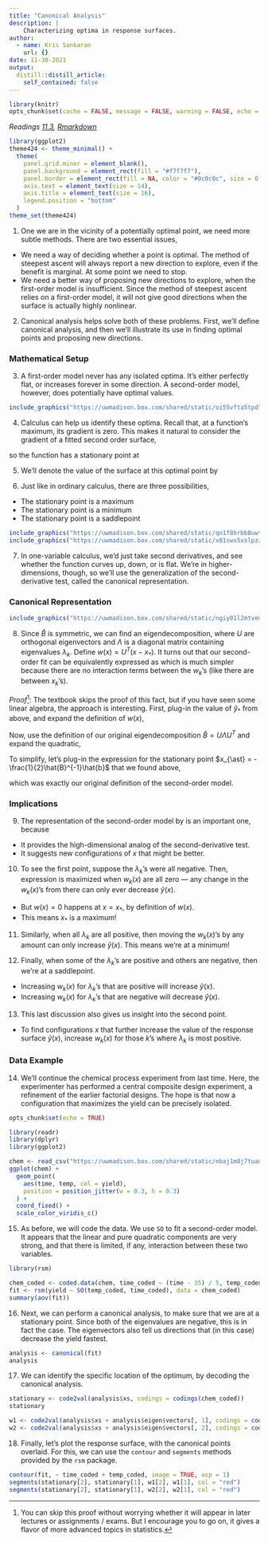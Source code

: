 ```yaml
---
title: "Canonical Analysis"
description: |
    Characterizing optima in response surfaces.  
author:
  - name: Kris Sankaran
    url: {}
date: 11-30-2021
output:
  distill::distill_article:
    self_contained: false
---
```


```r
library(knitr)
opts_chunk$set(cache = FALSE, message = FALSE, warning = FALSE, echo = FALSE, fig.align = "center")
```

_Readings [11.3](https://www.wiley.com/en-us/Design+and+Analysis+of+Experiments%2C+10th+Edition-p-9781119492443#content-section), [Rmarkdown](https://github.com/krisrs1128/stat424_f21/blob/main/_posts/2021-08-17-week12-3/week12-3.Rmd)_

```r
library(ggplot2)
theme424 <- theme_minimal() + 
  theme(
    panel.grid.minor = element_blank(),
    panel.background = element_rect(fill = "#f7f7f7"),
    panel.border = element_rect(fill = NA, color = "#0c0c0c", size = 0.6),
    axis.text = element_text(size = 14),
    axis.title = element_text(size = 16),
    legend.position = "bottom"
  )
theme_set(theme424)
```


1. One we are in the vicinity of a potentially optimal point, we need more
subtle methods. There are two essential issues,
  * We need a way of deciding whether a point is optimal. The method of steepest
  ascent will always report a new direction to explore, even if the benefit is
  marginal. At some point we need to stop.
  * We need a better way of proposing new directions to explore, when the
  first-order model is insufficient. Since the method of steepest ascent relies on
  a first-order model, it will not give good directions when the surface is
  actually highly nonlinear.

2. Canonical analysis helps solve both of these problems. First, we’ll define
canonical analysis, and then we’ll illustrate its use in finding optimal points
and proposing new directions.

### Mathematical Setup

3. A first-order model never has any isolated optima. It’s either perfectly
flat, or increases forever in some direction. A second-order model, however,
does potentially have optimal values.

```r
include_graphics("https://uwmadison.box.com/shared/static/oi55vfta5tpd7foy8ur3lzt6gq5fkjfn.png")
```

4. Calculus can help us identify these optima. Recall that, at a function’s
maximum, its gradient is zero. This makes it natural to consider the gradient of
a fitted second order surface,
\begin{align*}
\nabla_{x}\hat{y}\left(x\right) &= \nabla_{x}\left[x^{T}\hat{b} + x^{T}\hat{B}x\right] \\
&= \hat{b} + 2\hat{B}x
\end{align*}

so the function has a stationary point at
\begin{align*}
x_{\ast} &= -\frac{1}{2}\hat{B}^{-1}\hat{b}.
\end{align*}

5. We’ll denote the value of the surface at this optimal point by
\begin{align*}
\hat{y}_{\ast} &= \hat{b}^{T}x + x^{T}\hat{B}\hat{x} \\
&= -\frac{1}{2}\hat{b}^{T}\hat{B}^{-1}\hat{b} + \frac{1}{4}\hat{b}^{T} \hat{B}^{-1} \hat{B} \hat{B}^{-1} \hat{b} \\
&= -\frac{1}{4}\hat{b}^{T}\hat{B}^{-1}\hat{b}
\end{align*}

6. Just like in ordinary calculus, there are three possibilities,
  * The stationary point is a maximum
  * The stationary point is a minimum
  * The stationary point is a saddlepoint
  
```r
include_graphics("https://uwmadison.box.com/shared/static/qn1f8hrbb8uwtbflv02axa817m6tcmb7.png")
include_graphics("https://uwmadison.box.com/shared/static/x81swx5xslpzziywsupkuwpkyfggagis.png")
```

7. In one-variable calculus, we’d just take second derivatives, and see whether
the function curves up, down, or is flat. We’re in higher-dimensions, though, so
we’ll use the generalization of the second-derivative test, called the canonical
representation.

### Canonical Representation

```r
include_graphics("https://uwmadison.box.com/shared/static/ngiy01l2mtvem1o9e6diwawhypgf3jst.png")
```

8. Since $\hat{B}$ is symmetric, we can find an eigendecomposition,
\begin{align*}
\hat{B} &= U \Lambda U^{T},
\end{align*}
  where $U$ are orthogonal eigenvectors and $\Lambda$ is a diagonal matrix
  containing eigenvalues $\lambda_{k}$. Define $w\left(x\right) = U^{T}\left(x -
  x_{\ast}\right)$. It turns out that our second-order fit can be equivalently
  expressed as
  \begin{align*}
  \hat{y}\left(x\right) &= \hat{y}_{\ast} + w^T\left(x\right)\Lambda w\left(x\right) \\
  &= \hat{y}_{\ast} + \sum_{k = 1}^{K} \lambda_{k}w^{2}_{k}\left(x\right)
  \end{align*}
  which is much simpler because there are no interaction terms between the
  $w_{k}$’s (like there are between $x_{k}$’s).
  

_Proof_^[You can skip this proof without worrying whether it will appear in later lectures or assignments / exams. But I encourage you to go on, it gives a flavor of more advanced topics in statistics.]: The textbook skips the proof of this fact, but if you have seen some
linear algebra, the approach is interesting. First, plug-in the value of
$\hat{y}_{\ast}$ from above, and expand the definition of $w\left(x\right)$,
\begin{align*}
\hat{y}\left(x\right) &= \hat{y}_{\ast} + w^{T}\left(x\right) \Lambda w\left(x\right) \\
&= -\frac{1}{4}\hat{b}^{T}\hat{B}\hat{b} + \left(x - x_{\ast}\right)^{T}U\Lambda U^{T} \left(x - x_{\ast}\right).
\end{align*}

Now, use the definition of our original eigendecomposition $\hat{B} = U \Lambda
U^{T}$ and expand the quadratic,
\begin{align*}
\hat{y}\left(x\right) &= -\frac{1}{4}\hat{b}^{T}\hat{B}\hat{b} + \left(x - x_{\ast}\right)^{T}\hat{B}\left(x - x_{\ast}\right) \\
&= -\frac{1}{4}\hat{b}^{T}\hat{B}\hat{b} + x^{T}\hat{B}x - 2x^{T}\hat{B}x_{\ast} + x^{T}_{\ast}\hat{B}x_{\ast}.
\end{align*}

To simplify, let’s plug-in the expression for the stationary point $x_{\ast} =
-\frac{1}{2}\hat{B}^{-1}\hat{b}$ that we found above,
\begin{align*}
\hat{y}\left(x\right) &= -\frac{1}{4}\hat{b}^{T}\hat{B}\hat{b} + x^{T}\hat{B}x + x^{T}\hat{B}\hat{B}^{-1}\hat{b} + \frac{1}{4}\hat{b}^{T}\hat{B}^{-1}\hat{B}\hat{B}^{-1}\hat{b} \\
&= \hat{b}^{T}x + x^{T}\hat{B}x
\end{align*}

which was exactly our original definition of the second-order model.

### Implications

9. The representation of the second-order model by
  \begin{align}
  \label{eq:canonical}
  \hat{y}\left(x\right) &= \hat{y}_{\ast} + \sum_{k = 1}^{K} \lambda_{k}w^{2}_{k}\left(x\right)
  \end{align}
  is an important one, because
  * It provides the high-dimensional analog of the second-derivative test.
  * It suggests new configurations of $x$ that might be better.

10. To see the first point, suppose the $\lambda_{k}$’s were all negative. Then,
expression
\ref{eq:canonical} is maximized when $w_{k}\left(x\right)$ are all zero — any
change in the $w_{k}\left(x\right)$’s from there can only ever decrease
$\hat{y}\left(x\right)$.
  * But $w\left(x\right) = 0$ happens at $x = x_{\ast}$, by definition of
  $w\left(x\right)$.
  * This means $x_{\ast}$ is a maximum!

11. Similarly, when all $\lambda_{k}$ are all positive, then moving the
$w_{k}\left(x\right)$’s by any amount can only increase $\hat{y}\left(x\right)$.
This means we’re at a minimum!

12. Finally, when some of the $\lambda_{k}$’s are positive and others are negative,
then we’re at a saddlepoint.
  * Increasing $w_{k}\left(x\right)$ for $\lambda_{k}$’s that are positive will increase $\hat{y}\left(x\right)$.
  * Increasing $w_{k}\left(x\right)$ for $\lambda_{k}$’s that are negative will decrease $\hat{y}\left(x\right)$.

13. This last discussion also gives us insight into the second point.
  * To find configurations $x$ that further increase the value of the response
  surface  $\hat{y}\left(x\right)$, increase $w_{k}\left(x\right)$ for those $k$’s
  where $\lambda_{k}$ is most positive.
  
### Data Example

14. We'll continue the chemical process experiment from last time. Here, the
experimenter has performed a central composite design experiment, a refinement
of the earlier factorial designs. The hope is that now a configuration that
maximizes the yield can be precisely isolated.

```r
opts_chunk$set(echo = TRUE)
```

```r
library(readr)
library(dplyr)
library(ggplot2)

chem <- read_csv("https://uwmadison.box.com/shared/static/nbaj1m8j7tuaqmznjlrsgbzyhp9k61i8.csv")
ggplot(chem) +
  geom_point(
    aes(time, temp, col = yield),
    position = position_jitter(w = 0.3, h = 0.3)
  ) +
  coord_fixed() +
  scale_color_viridis_c()
```

15. As before, we will code the data. We use `SO` to fit a second-order model.
It appears that the linear and pure quadratic components are very strong, and
that there is limited, if any, interaction between these two variables.

```r
library(rsm)

chem_coded <- coded.data(chem, time_coded ~ (time - 35) / 5, temp_coded ~ (temp - 155) / 5)
fit <- rsm(yield ~ SO(temp_coded, time_coded), data = chem_coded)
summary(aov(fit))
```

16. Next, we can perform a canonical analysis, to make sure that we are at a
stationary point. Since both of the eigenvalues are negative, this is in fact
the case. The eigenvectors also tell us directions that (in this case) decrease
the yield fastest.

```r
analysis <- canonical(fit)
analysis
```

17. We can identify the specific location of the optimum, by decoding the
canonical analysis.

```r
stationary <- code2val(analysis$xs, codings = codings(chem_coded))
stationary
```


```r
w1 <- code2val(analysis$xs + analysis$eigen$vectors[, 1], codings = codings(chem_coded))
w2 <- code2val(analysis$xs + analysis$eigen$vectors[, 2], codings = codings(chem_coded))
```

18. Finally, let's plot the response surface, with the canonical points
overlaid. For this, we can use the `contour` and `segments` methods provided by
the `rsm` package.

```r
contour(fit, ~ time_coded + temp_coded, image = TRUE, asp = 1)
segments(stationary[2], stationary[1], w1[2], w1[1], col = "red")
segments(stationary[2], stationary[1], w2[2], w2[1], col = "red")
```